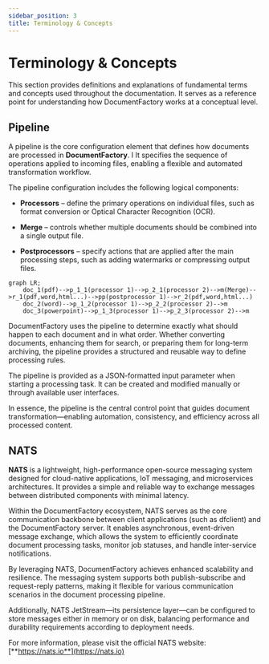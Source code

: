 ```yaml
---
sidebar_position: 3
title: Terminology & Concepts
---
```


# Terminology & Concepts

This section provides definitions and explanations of fundamental terms and concepts used throughout the documentation.
It serves as a reference point for understanding how DocumentFactory works at a conceptual level.

## Pipeline

A pipeline is the core configuration element that defines how documents are processed in **DocumentFactory**. I
It specifies the sequence of operations applied to incoming files, enabling a flexible and automated transformation workflow.

The pipeline configuration includes the following logical components:

- **Processors** – define the primary operations on individual files, such as format conversion or Optical Character Recognition (OCR).

- **Merge** – controls whether multiple documents should be combined into a single output file.

- **Postprocessors** – specify actions that are applied after the main processing steps, such as adding watermarks or compressing output files.

```mermaid
graph LR;
    doc_1(pdf)-->p_1_1(processor 1)-->p_2_1(processor 2)-->m(Merge)-->r_1(pdf,word,html...)-->pp(postprocessor 1)-->r_2(pdf,word,html...)
    doc_2(word)-->p_1_2(processor 1)-->p_2_2(processor 2)-->m
    doc_3(powerpoint)-->p_1_3(processor 1)-->p_2_3(processor 2)-->m
```

DocumentFactory uses the pipeline to determine exactly what should happen to each document and in what order. Whether converting documents, enhancing them for search, or preparing them for long-term archiving, the pipeline provides a structured and reusable way to define processing rules.

The pipeline is provided as a JSON-formatted input parameter when starting a processing task. It can be created and modified manually or through available user interfaces.

In essence, the pipeline is the central control point that guides document transformation—enabling automation, consistency, and efficiency across all processed content.

## NATS
**NATS** is a lightweight, high-performance open-source messaging system designed for cloud-native applications,
IoT messaging, and microservices architectures. It provides a simple and reliable way to exchange messages between
distributed components with minimal latency.

Within the DocumentFactory ecosystem, NATS serves as the core communication backbone between client applications
(such as dfclient) and the DocumentFactory server. It enables asynchronous, event-driven message exchange, which allows
the system to efficiently coordinate document processing tasks, monitor job statuses, and handle inter-service notifications.

By leveraging NATS, DocumentFactory achieves enhanced scalability and resilience. The messaging system supports both
publish-subscribe and request-reply patterns, making it flexible for various communication scenarios in the document
processing pipeline.

Additionally, NATS JetStream—its persistence layer—can be configured to store messages either in memory or on disk,
balancing performance and durability requirements according to deployment needs.

For more information, please visit the official NATS website: [**https://nats.io**](https://nats.io)
